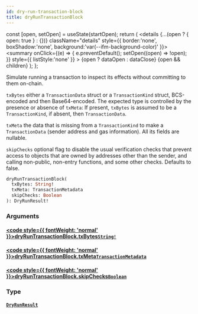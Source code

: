 ```yaml
---
id: dry-run-transaction-block
title: dryRunTransactionBlock
---
```









  const [open, setOpen] = useState(startOpen);
  return (
    <details {...(open ? { open: true } : {})} className="details" style={{ border:'none', boxShadow:'none', background:'var(--ifm-background-color)' }}>
      <summary
        onClick={(e) => {
          e.preventDefault();
          setOpen((open) => !open);
        }}
        style={{ listStyle:'none' }}
      >
      {open ? dataOpen : dataClose}
      </summary>
      {open && children}
    </details>
  );
};








Simulate running a transaction to inspect its effects without
committing to them on-chain.

`txBytes` either a `TransactionData` struct or a `TransactionKind`
struct, BCS-encoded and then Base64-encoded.  The expected
type is controlled by the presence or absence of `txMeta`: If
present, `txBytes` is assumed to be a `TransactionKind`, if
absent, then `TransactionData`.

`txMeta` the data that is missing from a `TransactionKind` to make
a `TransactionData` (sender address and gas information).  All
its fields are nullable.

`skipChecks` optional flag to disable the usual verification
checks that prevent access to objects that are owned by
addresses other than the sender, and calling non-public,
non-entry functions, and some other checks.  Defaults to false.


```graphql
dryRunTransactionBlock(
  txBytes: String!
  txMeta: TransactionMetadata
  skipChecks: Boolean
): DryRunResult!
```




### Arguments

#### [<code style={{ fontWeight: 'normal' }}>dryRunTransactionBlock.<b>txBytes</b></code>](#)<Bullet />[`String!`](/references/iota-api/iota-graphql/reference/types/scalars/string) <Badge class="badge badge--secondary" text="non-null"/> <Badge class="badge badge--secondary" text="scalar"/> 
> 
> 
> 
> 

#### [<code style={{ fontWeight: 'normal' }}>dryRunTransactionBlock.<b>txMeta</b></code>](#)<Bullet />[`TransactionMetadata`](/references/iota-api/iota-graphql/reference/types/inputs/transaction-metadata) <Badge class="badge badge--secondary" text="input"/> 
> 
> 
> 
> 

#### [<code style={{ fontWeight: 'normal' }}>dryRunTransactionBlock.<b>skipChecks</b></code>](#)<Bullet />[`Boolean`](/references/iota-api/iota-graphql/reference/types/scalars/boolean) <Badge class="badge badge--secondary" text="scalar"/> 
> 
> 
> 
> 

### Type

#### [`DryRunResult`](/references/iota-api/iota-graphql/reference/types/objects/dry-run-result) <Badge class="badge badge--secondary" text="object"/> 
> 
> 
> 
> 





